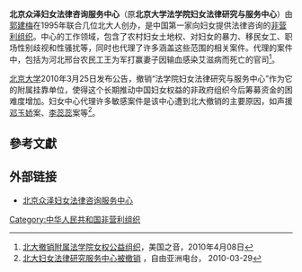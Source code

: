 '''北京众泽妇女法律咨询服务中心'''（原'''北京大学法学院妇女法律研究与服务中心'''）由[[郭建梅|郭建梅]]在1995年联合几位北大人创办，是中国第一家向妇女提供法律咨询的[[非营利组织|非营利组织]]。中心的工作领域，包含了农村妇女土地权、对妇女的暴力、移民女工、职场性别歧视和性骚扰等，同时也代理了许多涵盖这些范围的相关案件。代理的案件中，包括为河北邢台农民工王为军打赢妻子因输血感染艾滋病而死亡的官司<ref>[http://www1.voanews.com/chinese/news/china/20100408-BEIJING-WOMEN-RIGHTS-90217297.html 北大撤销附属法学院女权公益组织]{{Dead link|date=2019年12月 |bot=InternetArchiveBot |fix-attempted=yes }}，美国之音，2010年4月08日</ref>。

[[北京大学|北京大学]]2010年3月25日发布公告，撤销“法学院妇女法律研究与服务中心”作为它的附属挂靠单位，使得这个长期推动中国妇女权益的非政府组织今后筹募资金的困难度增加。妇女中心代理许多敏感案件是该中心遭到北大撤销的主要原因，如声援[[邓玉娇|邓玉娇]]案、[[李蕊蕊|李蕊蕊]]案等<ref>[http://www.rfa.org/cantonese/news/ngo-03292010130105.html 北大妇女法律研究服务中心被撤销] {{Wayback|url=http://www.rfa.org/cantonese/news/ngo-03292010130105.html |date=20160305135804 }}，自由亚洲电台， 2010-03-29</ref>。

==參考文獻==
{{reflist}}

==外部链接==
*[https://web.archive.org/web/20100113131456/http://www.woman-legalaid.org.cn/ 北京众泽妇女法律咨询服务中心]

{{VOA}}

[[Category:中华人民共和国非营利组织|Category:中华人民共和国非营利组织]]